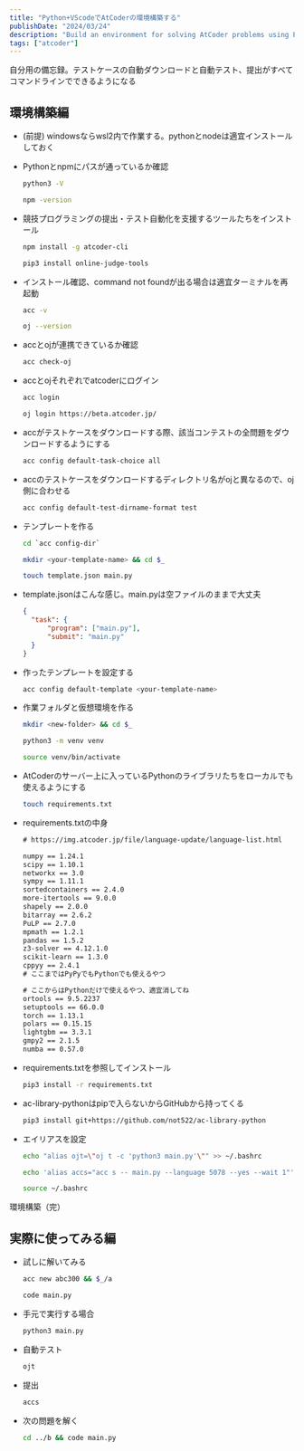 ```yaml
---
title: "Python+VScodeでAtCoderの環境構築する"
publishDate: "2024/03/24"
description: "Build an environment for solving AtCoder problems using Python and VScode"
tags: ["atcoder"]
---
```



自分用の備忘録。テストケースの自動ダウンロードと自動テスト、提出がすべてコマンドラインでできるようになる

## 環境構築編

- (前提)
  windowsならwsl2内で作業する。pythonとnodeは適宜インストールしておく

- Pythonとnpmにパスが通っているか確認

  ```bash
  python3 -V
  ```

  ```bash
  npm -version
  ```

- 競技プログラミングの提出・テスト自動化を支援するツールたちをインストール

  ```bash
  npm install -g atcoder-cli
  ```

  ```bash
  pip3 install online-judge-tools
  ```

- インストール確認、command not foundが出る場合は適宜ターミナルを再起動

  ```bash
  acc -v
  ```

  ```bash
  oj --version
  ```

- accとojが連携できているか確認

  ```bash
  acc check-oj
  ```

- accとojそれぞれでatcoderにログイン

  ```bash
  acc login
  ```

  ```bash
  oj login https://beta.atcoder.jp/
  ```

- accがテストケースをダウンロードする際、該当コンテストの全問題をダウンロードするようにする

  ```bash
  acc config default-task-choice all
  ```

- accのテストケースをダウンロードするディレクトリ名がojと異なるので、oj側に合わせる

  ```bash
  acc config default-test-dirname-format test
  ```

- テンプレートを作る

  ```bash
  cd `acc config-dir`
  ```

  ```bash
  mkdir <your-template-name> && cd $_
  ```

  ```bash
  touch template.json main.py
  ```

- template.jsonはこんな感じ。main.pyは空ファイルのままで大丈夫

  ```json
  {
  	"task": {
  		"program": ["main.py"],
  		"submit": "main.py"
  	}
  }
  ```

- 作ったテンプレートを設定する

  ```bash
  acc config default-template <your-template-name>
  ```

- 作業フォルダと仮想環境を作る

  ```bash
  mkdir <new-folder> && cd $_
  ```

  ```bash
  python3 -m venv venv
  ```

  ```bash
  source venv/bin/activate
  ```

- AtCoderのサーバー上に入っているPythonのライブラリたちをローカルでも使えるようにする

  ```bash
  touch requirements.txt
  ```

- requirements.txtの中身

  ```txt
  # https://img.atcoder.jp/file/language-update/language-list.html

  numpy == 1.24.1
  scipy == 1.10.1
  networkx == 3.0
  sympy == 1.11.1
  sortedcontainers == 2.4.0
  more-itertools == 9.0.0
  shapely == 2.0.0
  bitarray == 2.6.2
  PuLP == 2.7.0
  mpmath == 1.2.1
  pandas == 1.5.2
  z3-solver == 4.12.1.0
  scikit-learn == 1.3.0
  cppyy == 2.4.1
  # ここまではPyPyでもPythonでも使えるやつ

  # ここからはPythonだけで使えるやつ、適宜消してね
  ortools == 9.5.2237
  setuptools == 66.0.0
  torch == 1.13.1
  polars == 0.15.15
  lightgbm == 3.3.1
  gmpy2 == 2.1.5
  numba == 0.57.0
  ```

- requirements.txtを参照してインストール

  ```bash
  pip3 install -r requirements.txt
  ```

- ac-library-pythonはpipで入らないからGitHubから持ってくる

  ```bash
  pip3 install git+https://github.com/not522/ac-library-python
  ```

- エイリアスを設定

  ```bash
  echo "alias ojt=\"oj t -c 'python3 main.py'\"" >> ~/.bashrc
  ```

  ```bash
  echo 'alias accs="acc s -- main.py --language 5078 --yes --wait 1"' >> ~/.bashrc
  ```

  ```bash
  source ~/.bashrc
  ```

環境構築（完）

## 実際に使ってみる編

- 試しに解いてみる

  ```bash
  acc new abc300 && $_/a
  ```

  ```bash
  code main.py
  ```

- 手元で実行する場合

  ```bash
  python3 main.py
  ```

- 自動テスト

  ```bash
  ojt
  ```

- 提出

  ```bash
  accs
  ```

- 次の問題を解く

  ```bash
  cd ../b && code main.py
  ```
